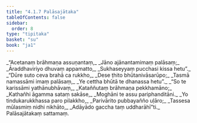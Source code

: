 ```yaml
---
title: "4.1.7 Palāsajātaka"
tableOfContents: false
sidebar:
  order: 8
type: "tipitaka"
basket: "su"
book: "ja1"
---
```



<DynamicBreadcrumb />

<Division number="25" book="ja1" bookNo="22" page="229">

<Paragraph number="913" type="verses" book="ja1">
_“Acetanaṃ brāhmaṇa assuṇantaṃ,_  
_Jāno ajānantamimaṃ palāsaṃ;_  
_Āraddhaviriyo dhuvaṃ appamatto,_  
_Sukhaseyyaṃ pucchasi kissa hetu”._  

</Paragraph>

</Division>
<Division number="26" book="ja1" bookNo="22" page="229">

<Paragraph number="914" type="verses" book="ja1">
_“Dūre suto ceva brahā ca rukkho,_  
_Dese ṭhito bhūtanivāsarūpo;_  
_Tasmā namassāmi imaṃ palāsaṃ,_  
_Ye cettha bhūtā te dhanassa hetu”._  

</Paragraph>

</Division>
<Division number="27" book="ja1" bookNo="22" page="229">

<Paragraph number="915" type="verses" book="ja1">
_“So te karissāmi yathānubhāvaṃ,_  
_Kataññutaṃ brāhmaṇa pekkhamāno;_  
_Kathañhi āgamma sataṃ sakāse,_  
_Moghāni te assu pariphanditāni._  

</Paragraph>

</Division>
<Division number="28" book="ja1" bookNo="22" page="229">

<Paragraph number="916" type="verses" book="ja1">
_Yo tindukarukkhassa paro pilakkho,_  
_Parivārito pubbayañño uḷāro;_  
_Tassesa mūlasmiṃ nidhi nikhāto,_  
_Adāyādo gaccha taṃ uddharāhī”ti._  


</Paragraph>
</Division>

<Paragraph number="917" type="center" book="ja1">
Palāsajātakaṃ sattamaṃ.
</Paragraph>